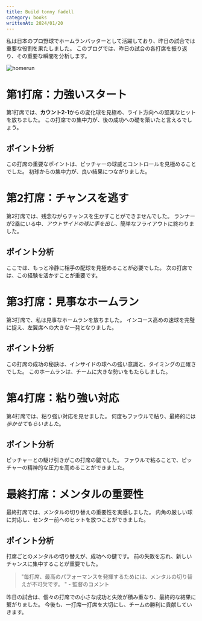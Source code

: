 ```yaml
---
title: Build tonny fadell
category: books
writtenAt: 2024/01/20
---
```



私は日本のプロ野球でホームランバッターとして活躍しており、昨日の試合では重要な役割を果たしました。
このブログでは、昨日の試合の各打席を振り返り、その重要な瞬間を分析します。

<img alt="homerun" src={image} />

# 第1打席：力強いスタート

第1打席では、**カウント2-1**からの変化球を見極め、ライト方向への堅実なヒットを放ちました。
この打席での集中力が、後の成功への礎を築いたと言えるでしょう。

## ポイント分析

この打席の重要なポイントは、ピッチャーの球威とコントロールを見極めることでした。
初球からの集中力が、良い結果につながりました。

# 第2打席：チャンスを逃す

第2打席では、残念ながらチャンスを生かすことができませんでした。
ランナーが2塁にいる中、_アウトサイドの球に手を出し_、簡単なフライアウトに終わりました。

## ポイント分析

ここでは、もっと冷静に相手の配球を見極めることが必要でした。
次の打席では、この経験を活かすことが重要です。

# 第3打席：見事なホームラン

第3打席で、私は見事なホームランを放ちました。
インコース高めの速球を完璧に捉え、左翼席への大きな一発となりました。

## ポイント分析

この打席の成功の秘訣は、インサイドの球への強い意識と、タイミングの正確さでした。
このホームランは、チームに大きな勢いをもたらしました。

# 第4打席：粘り強い対応

第4打席では、粘り強い対応を見せました。
何度もファウルで粘り、最終的には*歩かせてもらいました*。

## ポイント分析

ピッチャーとの駆け引きがこの打席の鍵でした。
ファウルで粘ることで、ピッチャーの精神的な圧力を高めることができました。

# 最終打席：メンタルの重要性

最終打席では、メンタルの切り替えの重要性を実感しました。
内角の厳しい球に対応し、センター前へのヒットを放つことができました。

## ポイント分析

打席ごとのメンタルの切り替えが、成功への鍵です。
前の失敗を忘れ、新しいチャンスに集中することが重要でした。

> "毎打席、最高のパフォーマンスを発揮するためには、メンタルの切り替えが不可欠です。
> " - 監督のコメント

昨日の試合は、個々の打席での小さな成功と失敗が積み重なり、最終的な結果に繋がりました。
今後も、一打席一打席を大切にし、チームの勝利に貢献していきます。
